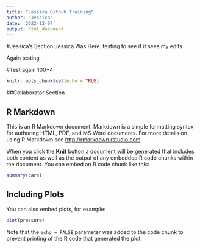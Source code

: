 ```yaml
---
title: "Jessica Github Training"
author: "Jessica"
date: '2022-12-07'
output: html_document
---
```


#Jessica's Section
Jessica Was Here. testing to see if it sees my edits

Again testing

#Test again 
100+4

```r
knitr::opts_chunk$set(echo = TRUE)
```

##Collaborator Section

## R Markdown

This is an R Markdown document. Markdown is a simple formatting syntax for authoring HTML, PDF, and MS Word documents. For more details on using R Markdown see <http://rmarkdown.rstudio.com>.

When you click the **Knit** button a document will be generated that includes both content as well as the output of any embedded R code chunks within the document. You can embed an R code chunk like this:

```r
summary(cars)
```

## Including Plots

You can also embed plots, for example:

```r
plot(pressure)
```

Note that the `echo = FALSE` parameter was added to the code chunk to prevent printing of the R code that generated the plot.
